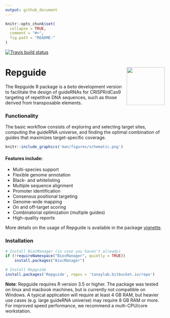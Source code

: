 ```yaml
---
output: github_document
---
```


```r
knitr::opts_chunk$set(
  collapse = TRUE,
  comment = "#>",
  fig.path = "README-"
)
```

<!-- badges: start -->
[![Travis build status](https://travis-ci.com/tanaylab/repguide.svg?branch=master)](https://travis-ci.com/tanaylab/repguide)
<!-- badges: end -->

# Repguide <img src="man/figures/logo.png" align="right" alt="" width="120" />

The Repguide R package is a _beta_ development version to facilitate the design of guideRNAs for CRISPR/dCas9 targeting of repetitive DNA sequences, such as those derived from transposable elements. 

### Functionality

The basic workflow consists of exploring and selecting target sites, computing the guideRNA universe, and finding the optimal combination of guides that maximizes target-specific coverage.
 
```r
knitr::include_graphics('man/figures/schematic.png')
```

#### Features include:
 * Multi-species support
 * Flexible genome annotation
 * Black- and whitelisting
 * Multiple sequence alignment
 * Promoter identification
 * Consensus positional targeting
 * Genome-wide mapping
 * On and off-target scoring
 * Combinatorial optimization (multiple guides)
 * High-quality reports
 
More details on the usage of Repguide is available in the package [vignette](https://tanaylab.bitbucket.io/Repguide/articles/Repguide.html). 

### Installation

```r
# Install BiocManager (in case you haven't already)
if (!requireNamespace("BiocManager", quietly = TRUE))
    install.packages("BiocManager")

# Install Repguide
install.packages('Repguide', repos = 'tanaylab.bitbucket.io/repo')
```

**Note**: Repguide requires R version 3.5 or higher. The package was tested on linux and macbook machines, but is currently not compatible on Windows. A typical application will require at least 4 GB RAM, but heavier use cases (e.g. large guideRNA universe) may require 8 GB RAM or more. For improved speed performance, we recommend a multi-CPU/core workstation.
